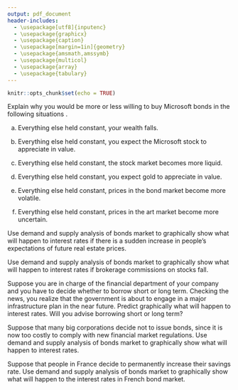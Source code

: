 ```yaml
---
output: pdf_document
header-includes: 
  - \usepackage[utf8]{inputenc}
  - \usepackage{graphicx}
  - \usepackage{caption}
  - \usepackage[margin=1in]{geometry}
  - \usepackage{amsmath,amssymb}
  - \usepackage{multicol}
  - \usepackage{array}
  - \usepackage{tabulary}
---
```


```r
knitr::opts_chunk$set(echo = TRUE)
```

\newcommand{\class}{EC 370}
\newcommand{\term}{Xiang LI (GE)}
\newcommand{\examnum}{Chapter 5 - Practice}

\noindent
\begin{tabular*}{\textwidth}{l @{\extracolsep{\fill}} r @{\extracolsep{6pt}} l}
\textbf{\class} & \textbf{Name: } & \makebox[2in]{\hrulefill}\\
\textbf{\term} &&\\
\textbf{\examnum} & \textbf{UO ID: } & \makebox[2in]{\hrulefill}\\
\end{tabular*}
\rule[2ex]{\textwidth}{2pt}


\textbf{QUESTION 1} 

Explain why you would be more or less willing to buy Microsoft bonds in the following situations . 

(a) Everything else held constant, your wealth falls.

(b) Everything else held constant, you expect the Microsoft stock to appreciate in value.

(c) Everything else held constant, the stock market becomes more liquid.

(d) Everything else held constant, you expect gold to appreciate in value. 

(e) Everything else held constant, prices in the bond market become more volatile. 

(f) Everything else held constant, prices in the art market become more uncertain.

\vspace{1in}


\vspace{1.5in}
\textbf{QUESTION 2} 

Use demand and supply analysis of bonds market to graphically show what will happen to interest rates if there is a sudden  increase in people's expectations of future real estate prices. 



\vspace{1.5in}
\textbf{QUESTION 3}  

Use demand and supply analysis of bonds market to graphically show what will happen to interest rates if brokerage commissions on stocks fall. 





\vspace{1.5in}
\textbf{QUESTION 4}  

Suppose you are in charge of the financial department of your company and you have to decide whether to borrow short or long term. Checking the news, you realize that the government is about to engage in a major infrastructure plan in the near future. Predict graphically what will happen to interest rates. Will you advise borrowing short or long term?



\vspace{1.5in}
\textbf{QUESTION 5}

Suppose that many big corporations decide not to issue bonds, since it is now too costly to comply with new financial market regulations. Use demand and supply analysis of bonds market to graphically show what will happen to interest rates. 



\vspace{1.5in}
\textbf{QUESTION 6}  

Suppose that people in France decide to permanently increase their savings rate. Use demand and supply analysis of bonds market to graphically show what will happen to the interest rates in French bond market. 





